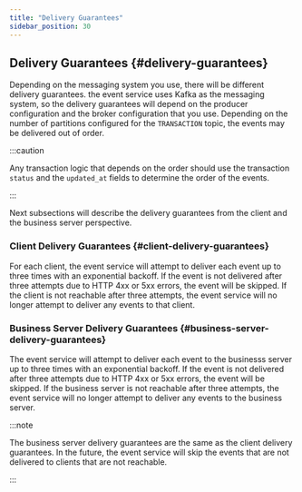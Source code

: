 ```yaml
---
title: "Delivery Guarantees"
sidebar_position: 30
---
```


## Delivery Guarantees {#delivery-guarantees}

Depending on the messaging system you use, there will be different delivery guarantees. the event service uses Kafka as the messaging system, so the delivery guarantees will depend on the producer configuration and the broker configuration that you use. Depending on the number of partitions configured for the `TRANSACTION` topic, the events may be delivered out of order.

:::caution

Any transaction logic that depends on the order should use the transaction `status` and the `updated_at` fields to determine the order of the events.

:::

Next subsections will describe the delivery guarantees from the client and the business server perspective.

### Client Delivery Guarantees {#client-delivery-guarantees}

For each client, the event service will attempt to deliver each event up to three times with an exponential backoff. If the event is not delivered after three attempts due to HTTP 4xx or 5xx errors, the event will be skipped. If the client is not reachable after three attempts, the event service will no longer attempt to deliver any events to that client.

### Business Server Delivery Guarantees {#business-server-delivery-guarantees}

The event service will attempt to deliver each event to the businesss server up to three times with an exponential backoff. If the event is not delivered after three attempts due to HTTP 4xx or 5xx errors, the event will be skipped. If the business server is not reachable after three attempts, the event service will no longer attempt to deliver any events to the business server.

:::note

The business server delivery guarantees are the same as the client delivery guarantees. In the future, the event service will skip the events that are not delivered to clients that are not reachable.

:::
